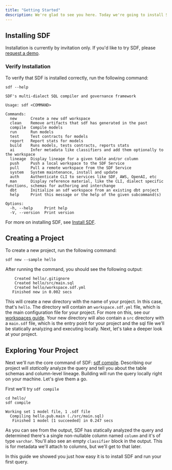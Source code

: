 ```yaml
---
title: "Getting Started"
description: We're glad to see you here. Today we're going to install SDF and create a hello world project. Let's get started.
---
```


## Installing SDF
Installation is currently by invitation only. If you'd like to try SDF, please [request a demo](https://www.sdf.com/inquiries).

### Verify Installation

To verify that SDF is installed correctly, run the following command:

```shell
sdf --help
```

```shell
SDF's multi-dialect SQL compiler and governance framework

Usage: sdf <COMMAND>

Commands:
  new      Create a new sdf workspace
  clean    Remove artifacts that sdf has generated in the past
  compile  Compile models
  run      Run models
  test     Test contracts for models
  report   Report stats for models
  build    Runs models, tests contracts, reports stats
  ai       Infer metadata like classifiers and add them optionally to the workspace
  lineage  Display lineage for a given table and/or column
  push     Push a local workspace to the SDF Service
  pull     Pull a remote workspace from the SDF Service
  system   System maintenance, install and update
  auth     Authenticate CLI to services like SDF, AWS, OpenAI, etc
  man      Display reference material, like the CLI, dialect specific functions, schemas for authoring and interchange
  dbt      Initialize an sdf workspace from an existing dbt project
  help     Print this message or the help of the given subcommand(s)

Options:
  -h, --help     Print help
  -V, --version  Print version

```

For more on installing SDF, see [Install SDF](/guide/install). 

## Creating a Project

To create a new project, run the following command:

```shell
sdf new --sample hello
```
After running the command, you should see the following output: 
 
```shell
    Created hello/.gitignore
    Created hello/src/main.sql
    Created hello/workspace.sdf.yml
   Finished new in 0.002 secs

```

This will create a new directory with the name of your project. In this case, that's `hello`.
The directory will contain an `workspace.sdf.yml` file, which is the main configuration file for your project. For more on this, see our [workspaces guide](/guide/workspaces).
Your new directory will also contain a `src` directory with a `main.sdf` file, which is the entry point for your project and the sql file we'll be statically analyzing and executing locally.
Next, let's take a deeper look at your project.

## Exploring Your Project

Next we'll run the core command of SDF: [sdf compile](/reference/sdf-cli#sdf-compile). 
Describing our project will *statically* analyze the query and tell you about the table schemas and column-level lineage. Building will run the query locally right on your machine.
Let's give them a go.

First we'll try `sdf compile`
  
```shell
cd hello/
sdf compile
```

```shell
Working set 1 model file, 1 .sdf file
  Compiling hello.pub.main (./src/main.sql)
   Finished 1 model [1 succeeded] in 0.247 secs

```


As you can see from the output, SDF has statically analyzed the query and determined there's a single non-nullable column named `column` and it's of type `varchar`. 
You'll also see an empty `classifier` block in the output. This is for metadata we'll attach to columns, but we'll get to that later.

In this guide we showed you just how easy it is to install SDF and run your first query.
